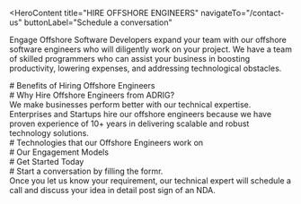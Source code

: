 <HeroContent
  title="HIRE OFFSHORE ENGINEERS"
  navigateTo="/contact-us"
  buttonLabel="Schedule a conversation"
>
  Engage Offshore Software Developers expand your team with our offshore
  software engineers who will diligently work on your project. We have a team of
  skilled programmers who can assist your business in boosting productivity,
  lowering expenses, and addressing technological obstacles.
</HeroContent>

<ClientCompaniesComponent />

<div
  style={{
    display: "flex",
    justifyContent: "center",
    alignItems: "center",
    gap: "20px",
  }}
>
  <div># Benefits of Hiring Offshore Engineers</div>
</div>

<section className="grid grid-cols-3 gap-10 w-full py-16">
  <section className="w-full col-span-1 cursor-pointer">
    <ServiceCard
      service={{
        id: 1,
        image: "",
        title: "Reduced Costs",
        description:
          "Offshore software development reduces direct and indirect costs as you don’t have to spend additional expenses on infrastructure development, recruitment, supervision, salary.",
        urlPath: "",
      }}
    />
  </section>
  <section className="w-full col-span-1 cursor-pointer">
    <ServiceCard
      service={{
        id: 2,
        image: "",
        title: "Access to Technical Expertise",
        description:
          "Our team of developers can work on multiple technologies, including blockchain, AI, IoT, cloud, web and mobile. By hiring our offshore engineers, you get access to a wide array of technical expertise.",
        urlPath: "",
      }}
    />
  </section>
  <section className="w-full col-span-1 cursor-pointer">
    <ServiceCard
      service={{
        id: 3,
        image: "",
        title: "Shared Responsibility",
        description:
          "When you hire our offshore engineers, we consider it a shared responsibility of handling risks, managing deadline concerns and all other business-related issues that you face.",
        urlPath: "",
      }}
    />
  </section>
  <section className="w-full col-span-1 cursor-pointer">
    <ServiceCard
      service={{
        id: 4,
        image: "",
        title: "New Business Partners",
        description:
          "Offshore engineer (s) are your business partners. Hiring offshore engineers give you new partners who help your company operate at its maximum potencial.",
        urlPath: "",
      }}
    />
  </section>
  <section className="w-full col-span-1 cursor-pointer">
    <ServiceCard
      service={{
        id: 5,
        image: "",
        title: "Quality of Service",
        description:
          "Offshore development team responds with a ‘can-do attitude’, which may not be exhibited by an in-house employee. It provides you the quality of service.",
        urlPath: "",
      }}
    />
  </section>
  <section className="w-full col-span-1 cursor-pointer">
    <ServiceCard
      service={{
        id: 6,
        image: "",
        title: "Support",
        description:
          "Our team of offshore engineers provides support even during your non-working hours. They will work like your in-house development team.",
        urlPath: "",
      }}
    />
  </section>
</section>

<div
  style={{
    display: "flex",
    justifyContent: "center",
    alignItems: "center",
    gap: "20px",
  }}
>
  <div># Why Hire Offshore Engineers from ADRIG?</div>
  <div>
    We make businesses perform better with our technical expertise. Enterprises
    and Startups hire our offshore engineers because we have proven experience
    of 10+ years in delivering scalable and robust technology solutions.
  </div>
</div>

<section className="grid grid-cols-2 gap-10 w-full py-16">
  <section className="w-full col-span-1 cursor-pointer">
    <ServiceCard
      service={{
        id: 1,
        image: "",
        title: "Screening Process",
        description:
          "Companies hire developers after screening and interviewing the developers. We also allow our clients to interview our developers and hire them based on their skill set.",
        urlPath: "",
      }}
    />
  </section>
  <section className="w-full col-span-1 cursor-pointer">
    <ServiceCard
      service={{
        id: 2,
        image: "",
        title: "Data Confidentiality and IP Protection ",
        description:
          "We sign an NDA with our clients to agree on not disclosing the confidential information about the project to anyone else.",
        urlPath: "/",
      }}
    />
  </section>
  <section className="w-full col-span-1 cursor-pointer">
    <ServiceCard
      service={{
        id: 3,
        image: "",
        title: "Time zone ",
        description:
          "Our offshore software development team can flexibly work across your timezone and synchronize their working hours with your business hours seamlessly.",
        urlPath: "",
      }}
    />
  </section>
  <section className="w-full col-span-1 cursor-pointer">
    <ServiceCard
      service={{
        id: 4,
        image: "",
        title: "Ownership",
        description:
          "Many clients report about the fear of ownership of the project when they hire offshore engineers. We send you the whole source code of your project ensuring that you are the owner of the project.",
        urlPath: "",
      }}
    />
  </section>
  <section className="w-full col-span-1 cursor-pointer">
    <ServiceCard
      service={{
        id: 5,
        image: "",
        title: "Project Management",
        description:
          "Poor project management can affect the entire software development process. Our Project Management team plans and manages sprints to ensure that the developers understand project gaols and delivers the project on time.",
        urlPath: "/",
      }}
    />
  </section>
  <section className="w-full col-span-1 cursor-pointer">
    <ServiceCard
      service={{
        id: 6,
        image: "",
        title: "Communication ",
        description:
          "The success of software development depends on communication. Our team is proficient at communication and uses industry-grade tools like Slack and Zoom to interact with clients..",
        urlPath: "",
      }}
    />
  </section>
</section>

<div
  style={{
    display: "flex",
    justifyContent: "center",
    alignItems: "center",
    gap: "20px",
  }}
>
  <div># Technologies that our Offshore Engineers work on</div>
</div>

<section className="grid grid-cols-2 gap-10 w-full py-16">
  <section className="w-full col-span-1 cursor-pointer">
    <ServiceCard
      service={{
        id: 1,
        image: "",
        title: "1. Blockchain",
        description:
          "Having worked on 20+ blockchain projects, we help organizations introduce security within their business ecosystem and automate their operations with the blockchain technology.",
        urlPath: "",
      }}
    />
  </section>
  <section className="w-full col-span-1 cursor-pointer">
    <ServiceCard
      service={{
        id: 2,
        image: "",
        title: "Artificial Intelligence",
        description:
          "We leverage the potential of AI to build AI business applications that include automation, data analytics, voice assistant system and more.",
        urlPath: "",
      }}
    />
  </section>
  <section className="w-full col-span-1 cursor-pointer">
    <ServiceCard
      service={{
        id: 3,
        image: "",
        title: "RPA",
        description:
          "We help businesses reduce human efforts by creating software robots that can perform repetitive tasks and high-volume transactional tasks quickly.",
        urlPath: "",
      }}
    />
  </section>
  <section className="w-full col-span-1 cursor-pointer">
    <ServiceCard
      service={{
        id: 4,
        image: "",
        title: "Alexa",
        description:
          "We build Alexa Skills for enterprises and startups that help them manage their tasks efficiently, thereby enhancing the business processes.",
        urlPath: "",
      }}
    />
  </section>
  <section className="w-full col-span-1 cursor-pointer">
    <ServiceCard
      service={{
        id: 5,
        image: "",
        title: "Mobile Apps",
        description:
          "We build smooth and scalable mobile apps that fit your industry and brand within a shorter period.",
        urlPath: "",
      }}
    />
  </section>
  <section className="w-full col-span-1 cursor-pointer">
    <ServiceCard
      service={{
        id: 6,
        image: "",
        title: "Web Applications",
        description:
          "Our team of software developers provides both frontend and backend development services with expertise in various programming languages like Python, NodeJS, ReactJS and PHP",
        urlPath: "",
      }}
    />
  </section>
  <section className="w-full col-span-1 cursor-pointer">
    <ServiceCard
      service={{
        id: 7,
        image: "",
        title: "Internet of Things",
        description:
          "Using Edge Computing and different IoT technologies, Our IoT developers design and develop connected apps that can gather data, analyze it, convert the collected data into actionable insights.",
        urlPath: "",
      }}
    />
  </section>
  <section className="w-full col-span-1 cursor-pointer">
    <ServiceCard
      service={{
        id: 8,
        image: "",
        title: "Computer Vision",
        description:
          "Our AI developers build AI-enabled applications using Computer Vision for enterprises and startups.",
        urlPath: "",
      }}
    />
  </section>
</section>

<div
  style={{
    display: "flex",
    justifyContent: "center",
    alignItems: "center",
    gap: "20px",
  }}
>
  <div># Our Engagement Models</div>
</div>

<section className="grid grid-cols-3 gap-10 w-full py-16">
  <section className="w-full col-span-1 cursor-pointer">
    <ServiceCard
      service={{
        id: 1,
        image: "",
        title: "Dedicated Development Team",
        description:
          "Our skilled development team utilizes state-of-the-art artificial intelligence and machine learning technologies to provide our clients with exceptional services and personalized solutions.",
        urlPath: "",
      }}
    />
  </section>
  <section className="w-full col-span-1 cursor-pointer">
    <ServiceCard
      service={{
        id: 2,
        image: "",
        title: "Team Extension",
        description:
          "Our team extension approach is intended to help clients who want to grow their teams by providing the specific skills and knowledge required for their initiatives.",
        urlPath: "/",
      }}
    />
  </section>
  <section className="w-full col-span-1 cursor-pointer">
    <ServiceCard
      service={{
        id: 3,
        image: "",
        title: "Project-based Model",
        description:
          "Our client-focused, project-driven methodology, bolstered by our skilled software development team, is committed to encouraging collaboration with clients and attaining their unique project goals.",
        urlPath: "",
      }}
    />
  </section>
</section>

<div
  style={{
    display: "flex",
    justifyContent: "center",
    alignItems: "center",
    gap: "20px",
  }}
>
  <div># Get Started Today</div>
</div>

<section className="grid grid-cols-4 gap-10 w-full py-16">
  <section className="w-full col-span-1 cursor-pointer">
    <ServiceCard
      service={{
        id: 1,
        image: "",
        title: "1. Get in Touch",
        description:
          "Complete the contact form secured by a non-disclosure agreement, select a time on our calendar, and arrange a video conference with our specialists.",
        urlPath: "",
      }}
    />
  </section>
  <section className="w-full col-span-1 cursor-pointer">
    <ServiceCard
      service={{
        id: 2,
        image: "",
        title: "2. Get a Consultation",
        description:
          "Get on a call with our team to know the feasibility of your project idea.",
        urlPath: "",
      }}
    />
  </section>
  <section className="w-full col-span-1 cursor-pointer">
    <ServiceCard
      service={{
        id: 3,
        image: "",
        title: "3. Get a Cost Estimate",
        description:
          "Based on the project requirements, we share a project proposal with budget and timeline estimates.",
        urlPath: "",
      }}
    />
  </section>
  <section className="w-full col-span-1 cursor-pointer">
    <ServiceCard
      service={{
        id: 4,
        image: "",
        title: "4. Project Kickoff",
        description:
          "Once the project is signed, we bring together a team from a range of disciplines to kick start your project.",
        urlPath: "",
      }}
    />
  </section>
</section>

<div
  style={{
    display: "flex",
    justifyContent: "center",
    alignItems: "center",
    gap: "20px",
  }}
>
  <div># Start a conversation by filling the formr.</div>
  <div>
    Once you let us know your requirement, our technical expert will schedule a
    call and discuss your idea in detail post sign of an NDA.
  </div>
</div>
